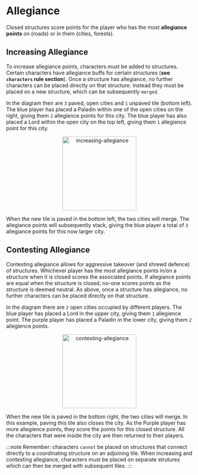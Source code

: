 # Allegiance

Closed structures score points for the player who has the most **allegiance points** on (roads) or in them (cities, forests). 

## Increasing Allegiance

To increase allegiance points, characters must be added to structures. Certain characters have allegiance buffs for certain structures (**see `characters` rule section**). Once a structure has allegiance, no further characters can be placed directly on that structure. Instead they must be placed on a new structure, which can be subsequently `merged`.

In the diagram their are `3` paved, open cities and `1` unpaved tile (bottom left). The blue player has placed a Paladin within one of the open cities on the right, giving them `2` allegience points for this city. The blue player has also placed a Lord within the open city on the top left, giving them `1` allegience point for this city. 

<div align="center">
    <img width="200" src="increasing-allegiance.png" alt="increasing-allegiance" />
</div>

When the new tile is paved in the bottom left, the two cities will merge. The allegiance points will subsequently stack, giving the blue player a total of `3` allegiance points for this now larger city.

## Contesting Allegiance

Contesting allegiance allows for aggressive takeover (and shrewd defence) of structures. Whichever player has the most allegiance points in/on a structure when it is closed scores the associated points. If allegiance points are equal when the structure is closed, no-one scores points as the structure is deemed neutral. As above, once a structure has allegiance, no further characters can be placed directly on that structure.

In the diagram there are `2` open cities occupied by different players. The blue player has placed a Lord in the upper city, giving them `1` allegience point. The purple player has placed a Paladin in the lower city, giving them `2` allegience points.

<div align="center">
    <img width="200" src="contesting-allegiance.png" alt="contesting-allegiance" />
</div>

When the new tile is paved in the bottom right, the two cities will merge. In this example, paving this tile also closes the city. As the Purple player has more allegience points, they score the points for this closed structure. All the characters that were inside the city are then returned to their players. 

:::note
Remember: characters `cannot` be placed on structures that connect directly to a coordinating structure on an adjoining tile. When increasing and contesting allegiance, characters must be placed on separate strutures which can then be merged with subsequent tiles.
:::
